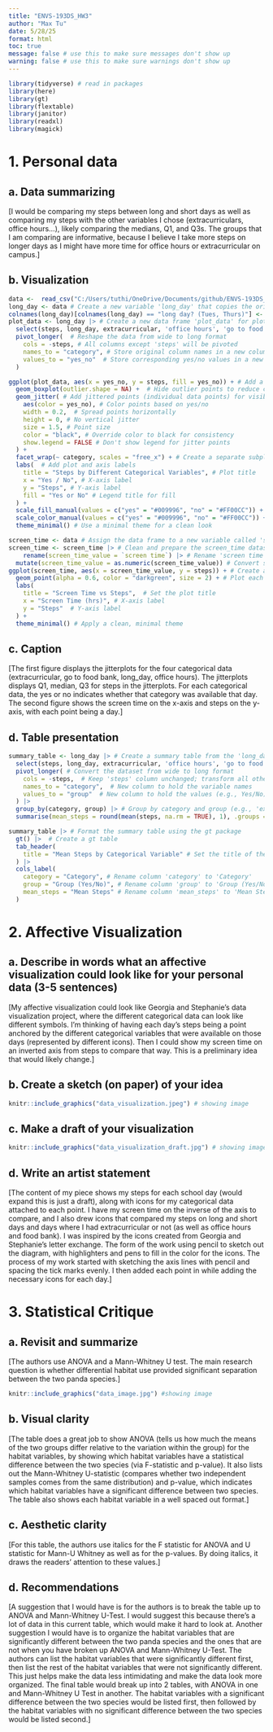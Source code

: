 ```yaml
---
title: "ENVS-193DS_HW3"
author: "Max Tu"
date: 5/28/25
format: html
toc: true
message: false # use this to make sure messages don't show up
warning: false # use this to make sure warnings don't show up
---
```


```r
library(tidyverse) # read in packages
library(here)
library(gt)
library(flextable)
library(janitor)
library(readxl)
library(magick)
```

# 1. Personal data

## a. Data summarizing

[I would be comparing my steps between long and short days as well as comparing my steps with the other variables I chose (extracurriculars, office hours...), likely comparing the medians, Q1, and Q3s. The groups that I am comparing are informative, because I believe I take more steps on longer days as I might have more time for office hours or extracurricular on campus.]

## b. Visualization 

```r
data <-  read_csv("C:/Users/tuthi/OneDrive/Documents/github/ENVS-193DS_homework-03/data/data_collection.csv") # Read the CSV file into a data frame called 'data'
long_day <- data # Create a new variable 'long_day' that copies the original data
colnames(long_day)[colnames(long_day) == "long day? (Tues, Thurs)"] <- "long_day" # Rename the column "long day? (Tues, Thurs)" to simply "long_day" for easier access
plot_data <- long_day |> # Create a new data frame 'plot_data' for plotting
  select(steps, long_day, extracurricular, 'office hours', 'go to food bank') |>  # Select relevant columns: 'steps' and categorical variables
  pivot_longer(  # Reshape the data from wide to long format
    cols = -steps, # All columns except 'steps' will be pivoted
    names_to = "category", # Store original column names in a new column called 'category'
    values_to = "yes_no"  # Store corresponding yes/no values in a new column called 'yes_no'
  )

ggplot(plot_data, aes(x = yes_no, y = steps, fill = yes_no)) + # Add a boxplot for each category with fill color based on yes/no
  geom_boxplot(outlier.shape = NA) +  # Hide outlier points to reduce clutter
  geom_jitter( # Add jittered points (individual data points) for visibility
    aes(color = yes_no), # Color points based on yes/no
    width = 0.2,  # Spread points horizontally
    height = 0, # No vertical jitter
    size = 1.5, # Point size
    color = "black", # Override color to black for consistency
    show.legend = FALSE # Don't show legend for jitter points
  ) +
  facet_wrap(~ category, scales = "free_x") + # Create a separate subplot (facet) for each category
  labs(  # Add plot and axis labels
    title = "Steps by Different Categorical Variables", # Plot title
    x = "Yes / No", # X-axis label
    y = "Steps", # Y-axis label
    fill = "Yes or No" # Legend title for fill
  ) +
  scale_fill_manual(values = c("yes" = "#009996", "no" = "#FF00CC")) + # Manually set fill colors for 'yes' and 'no' values
  scale_color_manual(values = c("yes" = "#009996", "no" = "#FF00CC")) + # Manually set outline colors (used by jitter) for 'yes' and 'no' values
  theme_minimal() # Use a minimal theme for a clean look

```

```r
screen_time <- data # Assign the data frame to a new variable called 'screen_time'
screen_time <- screen_time |> # Clean and prepare the screen_time dataset
    rename(screen_time_value = `screen time`) |> # Rename 'screen time' column to 'screen_time_value' for easier use
  mutate(screen_time_value = as.numeric(screen_time_value)) # Convert screen time values to numeric (in case they're character/factor)
ggplot(screen_time, aes(x = screen_time_value, y = steps)) + # Create a scatter plot of screen time vs steps
  geom_point(alpha = 0.6, color = "darkgreen", size = 2) + # Plot each point with some transparency and dark green color
  labs(
    title = "Screen Time vs Steps",  # Set the plot title
    x = "Screen Time (hrs)", # X-axis label
    y = "Steps"  # Y-axis label
  ) +
  theme_minimal() # Apply a clean, minimal theme
```

## c. Caption

[The first figure displays the jitterplots for the four categorical data (extracurricular, go to food bank, long_day, office hours). The jitterplots displays Q1, median, Q3 for steps in the jitterplots. For each categorical data, the yes or no indicates whether that category was available that day. The second figure shows the screen time on the x-axis and steps on the y-axis, with each point being a day.]

## d. Table presentation

```r
summary_table <- long_day |> # Create a summary table from the 'long_day' dataset
  select(steps, long_day, extracurricular, 'office hours', 'go to food bank') |> # Select relevant columns: 'steps' and several categorical variables
  pivot_longer( # Convert the dataset from wide to long format
    cols = -steps,  # Keep 'steps' column unchanged; transform all others
    names_to = "category",  # New column to hold the variable names
    values_to = "group"  # New column to hold the values (e.g., Yes/No)
  ) |>
  group_by(category, group) |> # Group by category and group (e.g., 'extracurricular' and 'Yes')
  summarise(mean_steps = round(mean(steps, na.rm = TRUE), 1), .groups = "drop")  # Calculate the mean number of steps for each group, rounded to 1 decimal

summary_table |> # Format the summary table using the gt package
  gt() |>  # Create a gt table
  tab_header(
    title = "Mean Steps by Categorical Variable" # Set the title of the table
  ) |>
  cols_label(
    category = "Category", # Rename column 'category' to 'Category'
    group = "Group (Yes/No)", # Rename column 'group' to 'Group (Yes/No)'
    mean_steps = "Mean Steps" # Rename column 'mean_steps' to 'Mean Steps'
  )
```
# 2. Affective Visualization

## a. Describe in words what an affective visualization could look like for your personal data (3-5 sentences)

[My affective visualization could look like Georgia and Stephanie's data visualization project, where the different categorical data can look like different symbols. I'm thinking of having each day's steps being a point anchored by the different categorical variables that were available on those days (represented by different icons). Then I could show my screen time on an inverted axis from steps to compare that way. This is a preliminary idea that would likely change.]

## b.  Create a sketch (on paper) of your idea

```r
knitr::include_graphics("data_visualization.jpeg") # showing image
```

## c. Make a draft of your visualization

```r
knitr::include_graphics("data_visualization_draft.jpg") # showing image
```

## d. Write an artist statement

[The content of my piece shows my steps for each school day (would expand this is just a draft), along with icons for my categorical data attached to each point. I have my screen time on the inverse of the axis to compare, and I also drew icons that compared my steps on long and short days and days where I had extracurricular or not (as well as office hours and food bank). I was inspired by the icons created from Georgia and Stephanie's letter exchange. The form of the work using pencil to sketch out the diagram, with highlighters and pens to fill in the color for the icons. The process of my work started with sketching the axis lines with pencil and spacing the tick marks evenly. I then added each point in while adding the necessary icons for each day.]

# 3. Statistical Critique

## a. Revisit and summarize

[The authors use ANOVA and a Mann-Whitney U test. The main research question is whether differential habitat use provided significant separation between the two panda species.]

```r
knitr::include_graphics("data_image.jpg") #showing image
```

## b. Visual clarity

[The table does a great job to show ANOVA (tells us how much the means of the two groups differ relative to the variation within the group) for the habitat variables, by showing which habitat variables have a statistical difference between the two species (via F-statistic and p-value). It also lists out the Mann-Whitney U-statistic (compares whether two independent samples comes from the same distribution) and p-value, which indicates which habitat variables have a significant difference between two species. The table also shows each habitat variable in a well spaced out format.]

## c. Aesthetic clarity

[For this table, the authors use italics for the F statistic for ANOVA and U statistic for Mann-U Whitney as well as for the p-values. By doing italics, it draws the readers' attention to these values.]

## d. Recommendations

[A suggestion that I would have is for the authors is to break the table up to ANOVA and Mann-Whitney U-Test. I would suggest this because there's a lot of data in this current table, which would make it hard to look at. Another suggestion I would have is to organize the habitat variables that are significantly different between the two panda species and the ones that are not when you have broken up ANOVA and Mann-Whitney U-Test. The authors can list the habitat variables that were significantly different first, then list the rest of the habitat variables that were not significantly different. This just helps make the data less intimidating and make the data look more organized. The final table would break up into 2 tables, with ANOVA in one and Mann-Whitney U Test in another. The habitat variables with a significant difference between the two species would be listed first, then followed by the habitat variables with no significant difference between the two species would be listed second.]